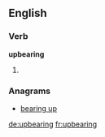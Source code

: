 ==English==

===Verb===
'''upbearing'''

# {{present participle of|upbear}}

===Anagrams===
* [[bearing up#English|bearing up]]

[[de:upbearing]]
[[fr:upbearing]]